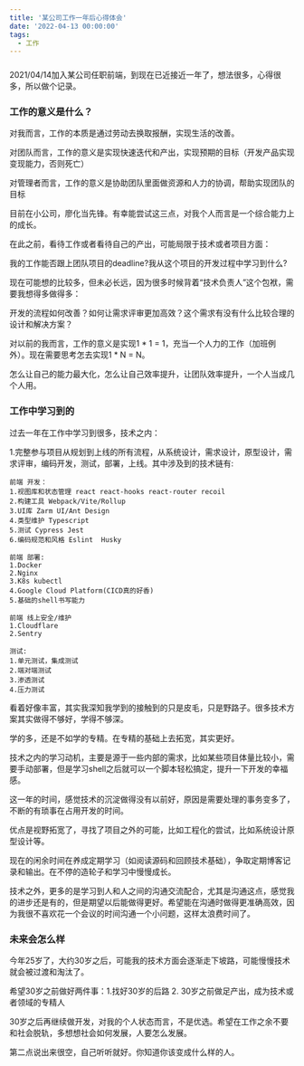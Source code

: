```yaml
---
title: '某公司工作一年后心得体会'
date: '2022-04-13 00:00:00'
tags:
  - 工作
---
```


###

2021/04/14加入某公司任职前端，到现在已近接近一年了，想法很多，心得很多，所以做个记录。

### 工作的意义是什么？

对我而言，工作的本质是通过劳动去换取报酬，实现生活的改善。

对团队而言，工作的意义是实现快速迭代和产出，实现预期的目标（开发产品实现变现能力，否则死亡）

对管理者而言，工作的意义是协助团队里面做资源和人力的协调，帮助实现团队的目标

目前在小公司，廖化当先锋。有幸能尝试这三点，对我个人而言是一个综合能力上的成长。

在此之前，看待工作或者看待自己的产出，可能局限于技术或者项目方面：

我的工作能否跟上团队项目的deadline?我从这个项目的开发过程中学习到什么?

现在可能想的比较多，但未必长远，因为很多时候背着“技术负责人”这个包袱，需要我想得多做得多：

开发的流程如何改善？如何让需求评审更加高效？这个需求有没有什么比较合理的设计和解决方案？

对以前的我而言，工作的意义是实现1 * 1 = 1，充当一个人力的工作（加班例外）。现在需要思考怎去实现1 * N = N。

怎么让自己的能力最大化，怎么让自己效率提升，让团队效率提升，一个人当成几个人用。

### 工作中学习到的

过去一年在工作中学习到很多，技术之内：

1.完整参与项目从规划到上线的所有流程，从系统设计，需求设计，原型设计，需求评审，编码开发，测试，部署，上线。其中涉及到的技术链有:

```
前端 开发：
1.视图库和状态管理 react react-hooks react-router recoil  
2.构建工具 Webpack/Vite/Rollup
3.UI库 Zarm UI/Ant Design
4.类型维护 Typescript
5.测试 Cypress Jest
6.编码规范和风格 Eslint  Husky

前端 部署:
1.Docker
2.Nginx
3.K8s kubectl
4.Google Cloud Platform(CICD真的好香)
5.基础的shell书写能力

前端 线上安全/维护
1.Cloudflare
2.Sentry

测试:
1.单元测试，集成测试
2.端对端测试
3.渗透测试
4.压力测试
```

看着好像丰富，其实我深知我学到的接触到的只是皮毛，只是野路子。很多技术方案其实做得不够好，学得不够深。

学的多，还是不如学的专精。在专精的基础上去拓宽，其实更好。

技术之内的学习动机，主要是源于一些内部的需求，比如某些项目体量比较小，需要手动部署，但是学习shell之后就可以一个脚本轻松搞定，提升一下开发的幸福感。

这一年的时间，感觉技术的沉淀做得没有以前好，原因是需要处理的事务变多了，不断的有琐事在占用开发的时间。

优点是视野拓宽了，寻找了项目之外的可能，比如工程化的尝试，比如系统设计原型设计等。

现在的闲余时间在养成定期学习（如阅读源码和回顾技术基础），争取定期博客记录和输出。在不停的造轮子和学习中慢慢成长。

技术之外，更多的是学习到人和人之间的沟通交流配合，尤其是沟通这点，感觉我的进步还是有的，但是期望以后能做得更好。希望能在沟通时做得更准确高效，因为我很不喜欢花一个会议的时间沟通一个小问题，这样太浪费时间了。

### 未来会怎么样

今年25岁了，大约30岁之后，可能我的技术方面会逐渐走下坡路，可能慢慢技术就会被过渡和淘汰了。

希望30岁之前做好两件事：1.找好30岁的后路 2. 30岁之前做足产出，成为技术或者领域的专精人

30岁之后再继续做开发，对我的个人状态而言，不是优选。希望在工作之余不要和社会脱轨，多想想社会如何发展，人要怎么发展。

第二点说出来很空，自己听听就好。你知道你该变成什么样的人。

